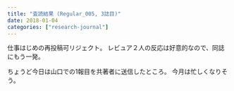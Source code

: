 ```yaml
---
title: "査読結果 (Regular_005, 3誌目)"
date: 2018-01-04
categories: ["research-journal"]
---
```


仕事はじめの再投稿可リジェクト。
レビュア２人の反応は好意的なので、同誌にもう一発。

ちょうど今日は山口での1報目を共著者に送信したところ。
今月は忙しくなりそう。